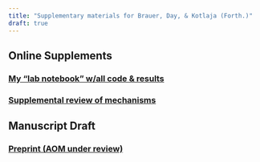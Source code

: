 ```yaml
---
title: "Supplementary materials for Brauer, Day, & Kotlaja (Forth.)"
draft: true
---
```


## Online Supplements 

### [My "lab notebook" w/all code & results](os/BDK_Stress.html)

### [Supplemental review of mechanisms](os/BDK_stress_2024.08.20_supplement_2.4_web.pdf)

## Manuscript Draft 

### [Preprint (AOM under review)](os/BDK_stress_2024.08.20_CRIM_anon_web.pdf)

